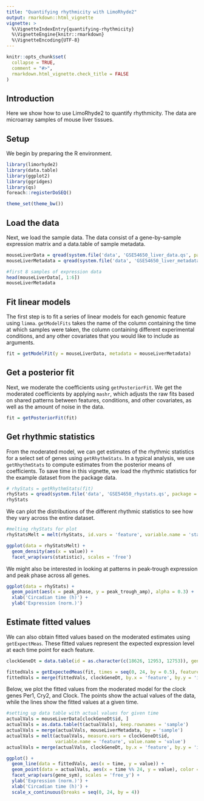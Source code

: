 ```yaml
---
title: "Quantifying rhythmicity with LimoRhyde2"
output: rmarkdown::html_vignette
vignette: >
  %\VignetteIndexEntry{quantifying-rhythmicity}
  %\VignetteEngine{knitr::rmarkdown}
  %\VignetteEncoding{UTF-8}
---
```


```r
knitr::opts_chunk$set(
  collapse = TRUE,
  comment = "#>",
  rmarkdown.html_vignette.check_title = FALSE
)
```

## Introduction

Here we show how to use LimoRhyde2 to quantify rhythmicity. The data are microarray samples of mouse liver tissues.

## Setup

We begin by preparing the R environment.

```r
library(limorhyde2)
library(data.table)
library(ggplot2)
library(ggridges)
library(qs)
foreach::registerDoSEQ()

theme_set(theme_bw())
```

## Load the data

Next, we load the sample data. The data consist of a gene-by-sample expression matrix and a data.table of sample metadata.

```r
mouseLiverData = qread(system.file('data', 'GSE54650_liver_data.qs', package = 'limorhyde2')) 
mouseLiverMetadata = qread(system.file('data', 'GSE54650_liver_metadata.qs', package = 'limorhyde2'))

#first 8 samples of expression data
head(mouseLiverData[, 1:6])
mouseLiverMetadata
```

## Fit linear models

The first step is to fit a series of linear models for each genomic feature using `limma`.  `getModelFits` takes the name of the column containing the time at which samples were taken, the column containing different experimental conditions, and any other covariates that you would like to include as arguments.

```r
fit = getModelFit(y = mouseLiverData, metadata = mouseLiverMetadata)
```

## Get a posterior fit

Next, we moderate the coefficients using `getPosteriorFit`. We get the moderated coefficients by applying `mashr`, which adjusts the raw fits based on shared patterns between features, conditions, and other covariates, as well as the amount of noise in the data.

```r
fit = getPosteriorFit(fit)
```

## Get rhythmic statistics

From the moderated model, we can get estimates of the rhythmic statistics for a select set of genes using `getRhythmStats`. In a typical analysis, we use `getRhythmStats` to compute estimates from the posterior means of coefficients. To save time in this vignette, we load the rhythmic statistics for the example dataset from the package data.

```r
# rhyStats = getRhythmStats(fit)
rhyStats = qread(system.file('data', 'GSE54650_rhystats.qs', package = 'limorhyde2'))
rhyStats
```

We can plot the distributions of the different rhythmic statistics to see how they vary across the entire dataset.

```r
#melting rhyStats for plot
rhyStatsMelt = melt(rhyStats, id.vars = 'feature', variable.name = 'statistic')

ggplot(data = rhyStatsMelt) +
  geom_density(aes(x = value)) +
  facet_wrap(vars(statistic), scales = 'free')
```

We might also be interested in looking at patterns in peak-trough expression and peak phase across all genes.

```r

ggplot(data = rhyStats) +
  geom_point(aes(x = peak_phase, y = peak_trough_amp), alpha = 0.3) +
  xlab('Circadian time (h)') +
  ylab('Expression (norm.)')
```

## Estimate fitted values 

We can also obtain fitted values based on the moderated estimates using `getExpectMeas`. These fitted values represent the expected expression level at each time point for each feature.

```r
clockGeneDt = data.table(id = as.character(c(18626, 12953, 12753)), gene_sym = c('Per1', 'Cry2', 'Clock'))

fittedVals = getExpectedMeas(fit, times = seq(0, 24, by = 0.5), features = clockGeneDt$id)
fittedVals = merge(fittedVals, clockGeneDt, by.x = 'feature', by.y = 'id')
```

Below, we plot the fitted values from the moderated model for the clock genes Per1, Cry2, and Clock. The points show the actual values of the data, while the lines show the fitted values at a given time.

```r
#setting up data table with actual values for given time
actualVals = mouseLiverData[clockGeneDt$id, ]
actualVals = as.data.table(t(actualVals), keep.rownames = 'sample')
actualVals = merge(actualVals, mouseLiverMetadata, by = 'sample')
actualVals = melt(actualVals, measure.vars = clockGeneDt$id, 
                  variable.name = 'feature', value.name = 'value')
actualVals = merge(actualVals, clockGeneDt, by.x = 'feature', by.y = 'id')

ggplot() +
  geom_line(data = fittedVals, aes(x = time, y = value)) +
  geom_point(data = actualVals, aes(x = time %% 24, y = value), color = 'blue', shape = 1) +
  facet_wrap(vars(gene_sym), scales = 'free_y') +
  ylab('Expression (norm.)') +
  xlab('Circadian time (h)') +
  scale_x_continuous(breaks = seq(0, 24, by = 4))

```